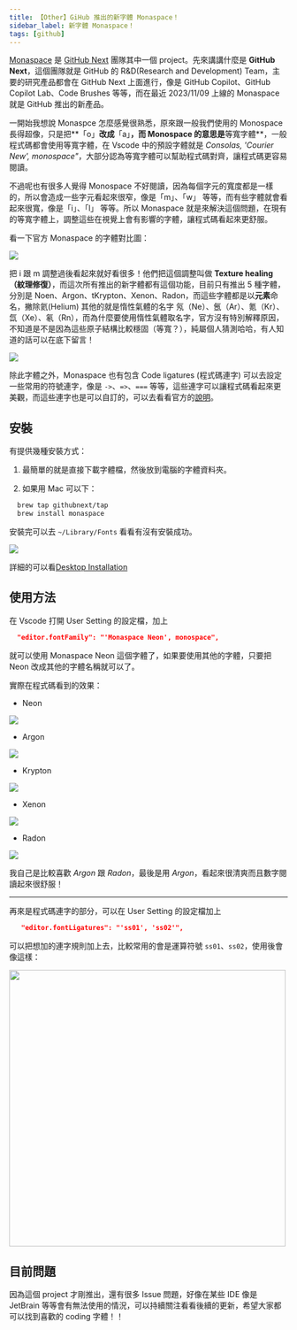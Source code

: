 ```yaml
---
title: 【Other】GiHub 推出的新字體 Monaspace！
sidebar_label: 新字體 Monaspace！
tags: [github]
---
```



[Monaspace](https://monaspace.githubnext.com/) 是 [GitHub Next](https://githubnext.com/) 團隊其中一個 project。先來講講什麼是 **GitHub Next**，這個團隊就是 GitHub 的 R&D(Research and Development) Team，主要的研究產品都會在 GitHub Next 上面進行，像是 GitHub Copilot、GitHub Copilot Lab、Code Brushes 等等，而在最近 2023/11/09 上線的 Monaspace 就是 GitHub 推出的新產品。

一開始我想說 Monaspce 怎麼感覺很熟悉，原來跟一般我們使用的 Monospace 長得超像，只是把**「o」**改成**「a」**，而 Monospace 的意思是**等寬字體**，一般程式碼都會使用等寬字體，在 Vscode 中的預設字體就是 _Consolas, 'Courier New', monospace"_，大部分認為等寬字體可以幫助程式碼對齊，讓程式碼更容易閱讀。

不過呢也有很多人覺得 Monospace 不好閱讀，因為每個字元的寬度都是一樣的，所以會造成一些字元看起來很窄，像是「m」、「w」 等等，而有些字體就會看起來很寬，像是「i」、「l」 等等。所以 Monaspace 就是來解決這個問題，在現有的等寬字體上，調整這些在視覺上會有影響的字體，讓程式碼看起來更舒服。

看一下官方 Monaspace 的字體對比圖：

<Img src={image_1} />

把 i 跟 m 調整過後看起來就好看很多！他們把這個調整叫做 **Texture healing（紋理修復）**，而這次所有推出的新字體都有這個功能，目前只有推出 5 種字體，分別是 Noen、Argon、tKrypton、Xenon、Radon，而這些字體都是以**元素**命名，撇除氦(Helium) 其他的就是惰性氣體的名字 氖（Ne）、氬（Ar）、氪（Kr）、氙（Xe）、氡（Rn），而為什麼要使用惰性氣體取名字，官方沒有特別解釋原因，不知道是不是因為這些原子結構比較穩固（等寬？），純屬個人猜測哈哈，有人知道的話可以在底下留言！

<Img src={image_2} />

除此字體之外，Monaspace 也有包含 Code ligatures (程式碼連字) 可以去設定一些常用的符號連字，像是 `->`、`=>`、`===` 等等，這些連字可以讓程式碼看起來更美觀，而這些連字也是可以自訂的，可以去看看官方的[說明](https://github.com/githubnext/monaspace#coding-ligatures)。

## 安裝

有提供幾種安裝方式：

1. 最簡單的就是直接下載字體檔，然後放到電腦的字體資料夾。

2. 如果用 Mac 可以下：

```bash
  brew tap githubnext/tap
  brew install monaspace
```

安裝完可以去 `~/Library/Fonts` 看看有沒有安裝成功。

<Img src={image_3} />

詳細的可以看[Desktop Installation](https://github.com/githubnext/monaspace#desktop-installation)

## 使用方法

在 Vscode 打開 User Setting 的設定檔，加上

```json
  "editor.fontFamily": "'Monaspace Neon', monospace",
```

就可以使用 Monaspace Neon 這個字體了，如果要使用其他的字體，只要把 Neon 改成其他的字體名稱就可以了。

實際在程式碼看到的效果：

- Neon

<Img src={image_4} />

- Argon

<Img src={image_5} />

- Krypton

<Img src={image_6} />

- Xenon

<Img src={image_7} />

- Radon

<Img src={image_8} />

我自己是比較喜歡 _Argon_ 跟 _Radon_，最後是用 _Argon_，看起來很清爽而且數字閱讀起來很舒服！

---

再來是程式碼連字的部分，可以在 User Setting 的設定檔加上

```json
   "editor.fontLigatures": "'ss01', 'ss02'",
```

可以把想加的連字規則加上去，比較常用的會是運算符號 `ss01`、`ss02`，使用後會像這樣：

<Img src={image_9} width='500px' center />

## 目前問題

因為這個 project 才剛推出，還有很多 Issue 問題，好像在某些 IDE 像是 JetBrain 等等會有無法使用的情況，可以持續關注看看後續的更新，希望大家都可以找到喜歡的 coding 字體！！
